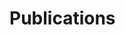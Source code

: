 # Publications

::: {#refs_journals}
:::

<!-- ## Working Papers under Revision or Review -->
<!--  -->
<!-- ::: {#refs_working_paper} -->
<!-- ::: -->

<!--  ::: {#refs_proceedings} -->
<!-- ::: -->
